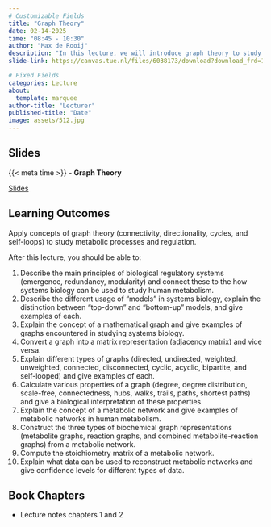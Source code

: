 ```yaml
---
# Customizable Fields
title: "Graph Theory"
date: 02-14-2025
time: "08:45 - 10:30"
author: "Max de Rooij"
description: "In this lecture, we will introduce graph theory to study biological regulatory systems. In the lecture, we introduce the concept of graphs, and graph properties that can be used to study networked systems."
slide-link: https://canvas.tue.nl/files/6038173/download?download_frd=1

# Fixed Fields
categories: Lecture
about:
  template: marquee
author-title: "Lecturer"
published-title: "Date"
image: assets/512.jpg
---
```


## Slides
::: slide-deck
{{< meta time >}} - **Graph Theory**

::: slides
[Slides]({{< meta slide-link >}})
:::
:::

## Learning Outcomes

::: {.callout-important title="Principal Learning Outcome 6"}
Apply concepts of graph theory (connectivity, directionality, cycles, and self-loops) to study metabolic processes and regulation.
:::

After this lecture, you should be able to:

1. Describe the main principles of biological regulatory systems (emergence, redundancy, modularity) and connect these to the how systems biology can be used to study human metabolism.
2.  Describe the different usage of "models" in systems biology, explain the distinction between "top-down" and "bottom-up" models, and give examples of each.
3. Explain the concept of a mathematical graph and give examples of graphs encountered in studying systems biology.
4. Convert a graph into a matrix representation (adjacency matrix) and vice versa.
5. Explain different types of graphs (directed, undirected, weighted, unweighted, connected, disconnected, cyclic, acyclic, bipartite, and self-looped) and give examples of each. 
6. Calculate various properties of a graph (degree, degree distribution, scale-free, connectedness, hubs, walks, trails, paths, shortest paths) and give a biological interpretation of these properties.
7. Explain the concept of a metabolic network and give examples of metabolic networks in human metabolism.
8. Construct the three types of biochemical graph representations (metabolite graphs, reaction graphs, and combined metabolite-reaction graphs) from a metabolic network.
9. Compute the stoichiometry matrix of a metabolic network.
10. Explain what data can be used to reconstruct metabolic networks and give confidence levels for different types of data.


## Book Chapters
- Lecture notes chapters 1 and 2